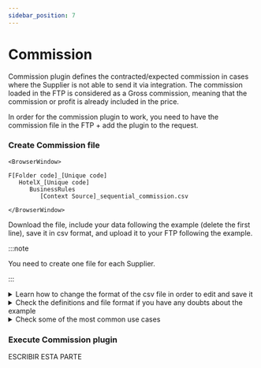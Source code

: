 ```yaml
---
sidebar_position: 7
---
```


# Commission

Commission plugin defines the contracted/expected commission in cases where the Supplier is not able to send it via integration. The commission loaded in the FTP is considered as a Gross commission, meaning that the commission or profit is already included in the price.

In order for the commission plugin to work, you need to have the commission file in the FTP + add the plugin to the request.

### Create Commission file

```mdx-code-block
<BrowserWindow>

F[Folder code]_[Unique code]
   HotelX_[Unique code]
      BusinessRules
         [Context Source]_sequential_commission.csv

</BrowserWindow>
```

Download the file, include your data following the example (delete the first line), save it in csv format, and upload it to your FTP following the example.


:::note

You need to create one file for each Supplier.

:::

<details>
    <summary>Learn how to change the format of the csv file in order to edit and save it</summary>
    <div>
        <div>[Añadir vídeo]</div>
    </div>
</details>

<details>
    <summary>Check the definitions and file format if you have any doubts about the example</summary>
    <div>
        <div>
		File Name: [Context Source]_sequential_commission.csv
		Directory: F[folder code][unique code]/HotelX[unique code]/BusinessRules
		Delimiter: Comma (“,”)
		Header Row:
		   * RuleId (mandatory): Unique identifier of the rule (assign one)
         * ClientTokens: Client token used for index the rule
         * SupplierCodes (mandatory): Supplier code
            * Separator for multiples codes in the same row: Semicolon (“;”)
         * NotSupplierCodes (mandatory): Supplier code
            * Separator for multiples codes in the same row: Semicolon (“;”)
         * CreationDateFrom: Start creation date (yyyy-mm-dd)
         * CreationDateTo: End creation date (yyyy-mm-dd)
         * CheckInFrom: Checkin date (yyyy-mm-dd)
         * CheckInTo: Checkout date (yyyy-mm-dd)
         * HotelCodes: Hotel code
            * Separator for multiples codes in the same row: Semicolon (“;”)
         * NothotelCodes: Hotel code
            * Separator for multiples codes in the same row: Semicolon (“;”)
         * ChainsCodes: Chain code
            * Separator for multiples codes in the same row: Semicolon (“;”)
         * NotChainCodes: Chain code
            * Separator for multiples codes in the same row: Semicolon (“;”)
         * DestinationCodes: Destination code
            * Separator for multiples codes in the same row: Semicolon (“;”)
         * NotDestinationCodes: Destination code
            * Separator for multiples codes in the same row: Semicolon (“;”)
         * Percentage (mandatory): Commission value (decimal separator must be point (“.”))
         * Force (mandatory): Boolean value true/false
            * True: The rule will be applied if matching all its conditions criteria, regardless of a commission being received or not from the supplier through the integration.
            * False: The rule will not be applied despite of matching all its conditions criteria if a commission is received from the supplier through the integration.
		</div>
    </div>
</details>

<details>
    <summary>Check some of the most common use cases</summary>
    <div>
        <div>
		Simple value file for Supplier responding “"WRONG_FIELD" - "PLUGIN_ERROR" - some of the options have been discarded because we don't know if price is gross or net” [Añadir csv]
		Simple value field [Añadir csv]
		Multi value field [Añadir csv]
		</div>
    </div>
</details>

### Execute Commission plugin

ESCRIBIR ESTA PARTE
